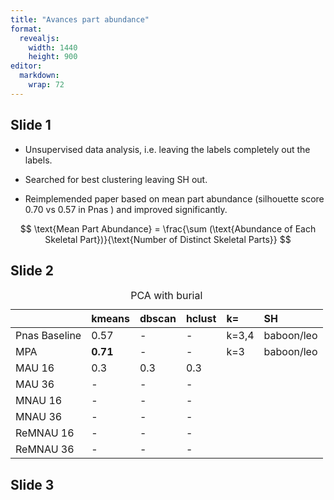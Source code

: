 ```yaml
---
title: "Avances part abundance"
format:
  revealjs:
    width: 1440
    height: 900
editor: 
  markdown: 
    wrap: 72
---
```


## Slide 1

-   Unsupervised data analysis, i.e. leaving the labels completely out
    the labels.

-   Searched for best clustering leaving SH out.

-   Reimplemended paper based on mean part abundance (silhouette score
    0.70 vs 0.57 in Pnas ) and improved significantly.

$$
\text{Mean Part Abundance} = \frac{\sum (\text{Abundance of Each Skeletal Part})}{\text{Number of Distinct Skeletal Parts}}
$$

## Slide 2

|               | kmeans   | dbscan | hclust | k=    | SH         |
|:--------------|:---------|:-------|:-------|:------|:-----------|
| Pnas Baseline | 0.57     | \-     | \-     | k=3,4 | baboon/leo |
| MPA           | **0.71** | \-     | \-     | k=3   | baboon/leo |
| MAU 16        | 0.3      | 0.3    | 0.3    |       |            |
| MAU 36        | \-       | \-     | \-     |       |            |
| MNAU 16       | \-       | \-     | \-     |       |            |
| MNAU 36       | \-       | \-     | \-     |       |            |
| ReMNAU 16     | \-       | \-     | \-     |       |            |
| ReMNAU 36     | \-       | \-     | \-     |       |            |

: PCA with burial

## Slide 3
